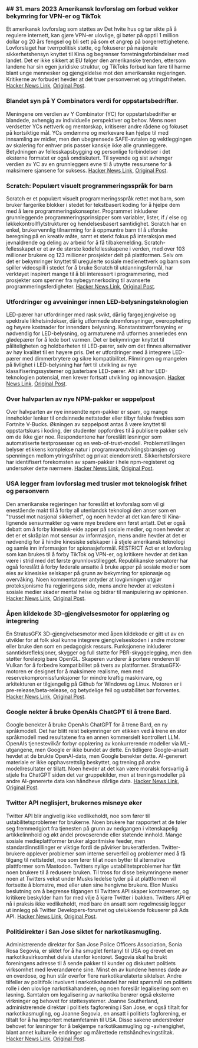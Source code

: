 

<CallToAction />

<Steps>

### ## 31. mars 2023 Amerikansk lovforslag om forbud vekker bekymring for VPN-er og TikTok

Et amerikansk lovforslag som støttes av Det hvite hus og tar sikte på å regulere internett, kan gjøre VPN-er ulovlige, gi bøter på opptil 1 million dollar og 20 års fengsel og bli sett på som et angrep på borgerrettighetene. Lovforslaget har tverrpolitisk støtte, og fokuserer på nasjonale sikkerhetshensyn knyttet til Kina og begrenser forretningsforbindelser med landet. Det er ikke sikkert at EU følger den amerikanske trenden, ettersom landene har sin egen juridiske struktur, og TikToks forbud kan føre til harme blant unge mennesker og gjengjeldelse mot den amerikanske regjeringen. Kritikerne av forbudet hevder at det truer personvernet og ytringsfriheten.
[Hacker News Link](http://news.ycombinator.com/item?id=35366955), [Original Post](https://www.youtube.com/watch?v=FWQGA_n5Z4M).

### Blandet syn på Y Combinators verdi for oppstartsbedrifter.

Meningene om verdien av Y Combinator (YC) for oppstartsbedrifter er blandede, avhengig av individuelle perspektiver og behov. Mens noen verdsetter YCs nettverk og mentorskap, kritiserer andre rådene og fokuset på kortsiktige mål. YCs omdømme og merkevare kan hjelpe til med innsamling av midler, men den ubegrensede SAFE-avtalen og vektleggingen av skalering for enhver pris passer kanskje ikke alle grunnleggere. Betydningen av fellesskapsbygging og personlige forbindelser i det eksterne formatet er også omdiskutert. Til syvende og sist avhenger verdien av YC av en grunnleggers evne til å utnytte ressursene for å maksimere sjansene for suksess.
[Hacker News Link](http://news.ycombinator.com/item?id=35373019), [Original Post](https://acecreamu.substack.com/p/is-y-combinator-worth-the-money).

### Scratch: Populært visuelt programmeringsspråk for barn

Scratch er et populært visuelt programmeringsspråk rettet mot barn, som bruker fargerike blokker i stedet for tekstbasert koding for å hjelpe dem med å lære programmeringskonsepter. Programmet inkluderer grunnleggende programmeringsprinsipper som variabler, lister, if / else og løkkekontrollflytstrukturer og hendelsesbasert samtidighet. Scratch har en enkel, brukervennlig tilnærming for å oppmuntre barn til å utforske beregning på en kreativ måte, samt et sterkt fokus på interaksjon med jevnaldrende og deling av arbeid for å få tilbakemelding. Scratch-fellesskapet er et av de største kodefellesskapene i verden, med over 103 millioner brukere og 123 millioner prosjekter delt på plattformen. Selv om det er bekymringer knyttet til uregulerte sosiale medienettverk og barn som spiller videospill i stedet for å bruke Scratch til utdanningsformål, har verktøyet inspirert mange til å bli interessert i programmering, med prosjekter som spenner fra nybegynnerkoding til avanserte programmeringsferdigheter.
[Hacker News Link](http://news.ycombinator.com/item?id=35373052), [Original Post](https://scratch.mit.edu/about).

### Utfordringer og avveininger innen LED-belysningsteknologien

LED-pærer har utfordringer med rask svikt, dårlig fargegjengivelse og spektrale likhetsindekser, dårlig utformede strømforsyninger, overoppheting og høyere kostnader for innendørs belysning. Konstantstrømforsyning er nødvendig for LED-belysning, og armaturene må utformes annerledes enn glødepærer for å lede bort varmen. Det er bekymringer knyttet til påliteligheten og holdbarheten til LED-pærer, selv om det finnes alternativer av høy kvalitet til en høyere pris. Det er utfordringer med å integrere LED-pærer med dimmerbrytere og sikre kompatibilitet. Flimringen og mangelen på livlighet i LED-belysning har ført til utvikling av nye klassifiseringssystemer og justerbare LED-pærer. Alt i alt har LED-teknologien potensial, men krever fortsatt utvikling og innovasjon.
[Hacker News Link](http://news.ycombinator.com/item?id=35371750), [Original Post](https://nymag.com/strategist/article/led-light-bulbs-investigation.html).

### Over halvparten av nye NPM-pakker er søppelpost

Over halvparten av nye innsendte npm-pakker er spam, og mange inneholder lenker til ondsinnede nettsteder eller tilbyr falske freebies som Fortnite V-Bucks. Økningen av søppelpost antas å være knyttet til oppstartskurs i koding, der studenter oppfordres til å publisere pakker selv om de ikke gjør noe. Respondentene har foreslått løsninger som automatiserte testprosesser og en web-of-trust-modell. Problemstillingen belyser etikkens komplekse natur i programvareutviklingsbransjen og spenningen mellom ytringsfrihet og privat eiendomsrett. Sikkerhetsforskere har identifisert forekomsten av spam-pakker i hele npm-registeret og undersøker dette nærmere.
[Hacker News Link](http://news.ycombinator.com/item?id=35370728), [Original Post](https://blog.sandworm.dev/one-in-two-new-npm-packages-is-seo-spam-right-now).

### USA legger fram lovforslag med trusler mot teknologisk frihet og personvern

Den amerikanske regjeringen har foreslått et lovforslag som vil gi enestående makt til å forby all utenlandsk teknologi den anser som en "trussel mot nasjonal sikkerhet", og noen hevder at det kan føre til Kina-lignende sensurmakter og være mye bredere enn først antatt. Det er også debatt om å forby kinesisk-eide apper på sosiale medier, og noen hevder at det er et skråplan mot sensur av informasjon, mens andre hevder at det er nødvendig for å hindre kinesiske selskaper i å stjele amerikansk teknologi og samle inn informasjon for spionasjeformål. RESTRICT Act er et lovforslag som kan brukes til å forby TikTok og VPN-er, og kritikere hevder at det kan være i strid med det første grunnlovstillegget. Republikanske senatorer har også foreslått å forby føderale ansatte å bruke apper på sosiale medier som eies av kinesiske selskaper på grunn av bekymring for spionasje og overvåking. Noen kommentatorer antyder at lovgivningen utgjør proteksjonisme fra regjeringens side, mens andre hevder at veksten i sosiale medier skader mental helse og bidrar til manipulering av opinionen.
[Hacker News Link](http://news.ycombinator.com/item?id=35369075), [Original Post](https://www.vice.com/en/article/4a3ddb/restrict-act-insanely-broad-ban-tiktok-vpns).

### Åpen kildekode 3D-gjengivelsesmotor for opplæring og integrering

En StratusGFX 3D-gjengivelsesmotor med åpen kildekode er gitt ut av en utvikler for at folk skal kunne integrere gjengivelseskoden i andre motorer eller bruke den som en pedagogisk ressurs. Funksjonene inkluderer sanntidsrefleksjoner, skygger og full støtte for PBR-skyggelegging, men den støtter foreløpig bare OpenGL. Skaperen vurderer å portere renderen til Vulkan for å forbedre kompatibilitet på tvers av plattformer. StratusGFX-motoren er designet for å maksimere realisme, men med reservekompromissfunksjoner for mindre kraftig maskinvare, og arkitekturen er tilgjengelig på Github for Windows og Linux. Motoren er i pre-release/beta-release, og betydelige feil og ustabilitet bør forventes.
[Hacker News Link](http://news.ycombinator.com/item?id=35370284), [Original Post](https://github.com/KTStephano/StratusGFX).

### Google nekter å bruke OpenAIs ChatGPT til å trene Bard.

Google benekter å bruke OpenAIs ChatGPT for å trene Bard, en ny språkmodell. Det har blitt reist bekymringer om etikken ved å trene en stor språkmodell med resultatene fra en annen kommersielt kontrollert LLM. OpenAIs tjenestevilkår forbyr opplæring av konkurrerende modeller via ML-utgangene, men Google er ikke bundet av dette. En tidligere Google-ansatt hevdet at de brukte OpenAI-data, men Google benekter dette. AI-generert materiale er ikke opphavsrettslig beskyttet, og trening på andre modellresultater er tillatt. Noen hevder at det kan være moralsk forsvarlig å stjele fra ChatGPT siden det var gruppekilder, men at treningsmodeller på andre AI-genererte data kan håndheve dårlige data.
[Hacker News Link](http://news.ycombinator.com/item?id=35370915), [Original Post](https://twitter.com/steventey/status/1641267979399704576).

### Twitter API neglisjert, brukernes misnøye øker

Twitter API blir angivelig ikke vedlikeholdt, noe som fører til ustabilitetsproblemer for brukerne. Noen brukere har rapportert at de føler seg fremmedgjort fra tjenesten på grunn av nedgangen i vitenskapelig artikkelinnhold og økt andel provoserende eller støtende innhold. Mange sosiale medieplattformer bruker algoritmiske feeder, men standardinnstillinger er viktige fordi de påvirker brukeratferden. Twitter-brukere opplever problemer som interne serverfeil og problemer med å få tilgang til nettstedet, noe som fører til at noen bytter til alternative plattformer som Mastodon. Twitters nylige ustabilitetsproblemer har fått noen brukere til å redusere bruken. Til tross for disse bekymringene mener noen at Twitters vekst under Musks ledelse tyder på at plattformen vil fortsette å blomstre, med eller uten sine hengivne brukere. Elon Musks beslutning om å begrense tilgangen til Twitters API skaper kontroverser, og kritikere beskylder ham for med vilje å kjøre Twitter i bakken. Twitters API er nå i praksis ikke vedlikeholdt, med bare én ansatt som regelmessig legger ut innlegg på Twitter Developers-forumet og utelukkende fokuserer på Ads API.
[Hacker News Link](http://news.ycombinator.com/item?id=35370152), [Original Post](https://snarfed.org/the-twitter-api-is-now-effectively-unmaintained).

### Politidirektør i San Jose siktet for narkotikasmugling.

Administrerende direktør for San Jose Police Officers Association, Sonia Rosa Segovia, er siktet for å ha smuglet fentanyl til USA og drevet en narkotikavirksomhet delvis utenfor kontoret. Segovia skal ha brukt foreningens adresse til å sende pakker til kunder og diskutert politiets virksomhet med leverandørene sine. Minst én av kundene hennes døde av en overdose, og hun står overfor flere narkotikarelaterte siktelser. Andre tilfeller av politifolk involvert i narkotikahandel har reist spørsmål om politiets rolle i den ulovlige narkotikahandelen, og noen foreslår legalisering som en løsning. Samtalen om legalisering av narkotika berører også eksterne virkninger og behovet for støttesystemer. Joanne Southerland, administrerende direktør i politiets fagforening i San Jose, er også tiltalt for narkotikasmugling, og Joanne Segovia, en ansatt i politiets fagforening, er tiltalt for å ha importert metamfetamin til USA. Disse sakene understreker behovet for løsninger for å bekjempe narkotikasmugling og -avhengighet, blant annet kulturelle endringer og målrettede rettshåndhevingstiltak.
[Hacker News Link](http://news.ycombinator.com/item?id=35376488), [Original Post](https://www.washingtonexaminer.com/news/crime/san-jose-police-union-director-smuggle-fentanyl-charge).

</Steps>
